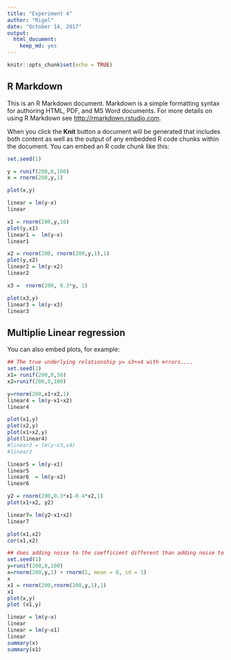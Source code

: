 ```yaml
---
title: "Experiment 4"
author: "Rigel"
date: "October 14, 2017"
output: 
  html_document: 
    keep_md: yes
---
```


```r
knitr::opts_chunk$set(echo = TRUE)
```

## R Markdown

This is an R Markdown document. Markdown is a simple formatting syntax for authoring HTML, PDF, and MS Word documents. For more details on using R Markdown see <http://rmarkdown.rstudio.com>.

When you click the **Knit** button a document will be generated that includes both content as well as the output of any embedded R code chunks within the document. You can embed an R code chunk like this:

```r
set.seed(1)

y = runif(200,0,100)
x = rnorm(200,y,1)

plot(x,y)

linear = lm(y~x)
linear

x1 = rnorm(200,y,10)
plot(y,x1)
linear1 =  lm(y~x)
linear1

x2 = rnorm(200, rnorm(200,y,1),1)
plot(y,x2)
linear2 = lm(y~x2)
linear2

x3 =  rnorm(200, 0.3*y, 1)

plot(x3,y)
linear3 = lm(y~x3)
linear3
```

## Multiplie Linear regression

You can also embed plots, for example:

```r

## The true underlying relationship y= x3+x4 with errors....
set.seed(1)
x1= runif(200,0,50)
x2=runif(200,0,100)

y=rnorm(200,x1+x2,1)
linear4 = lm(y~x1+x2)
linear4

plot(x1,y)
plot(x2,y)
plot(x1+x2,y)
plot(linear4)
#linear3 = lm(y~x3,x4)
#linear3

linear5 = lm(y~x1)
linear5
linear6  = lm(y~x2)
linear6

y2 = rnorm(200,0.3*x1-0.4*x2,1)
plot(x1+x2, y2)

linear7= lm(y2~x1+x2)
linear7

plot(x1,x2)
cor(x1,x2)
```


```r
## does adding noise to the coefficient different than adding noise to the error term?
set.seed(1)
y=runif(200,0,100)
x=rnorm(200,y,1) + rnorm(1, mean = 0, sd = 1)
x
x1 = rnorm(200,rnorm(200,y,1),1)
x1
plot(x,y)
plot (x1,y)

linear = lm(y~x)
linear
linear = lm(y~x1)
linear
summary(x)
summary(x1)

```


